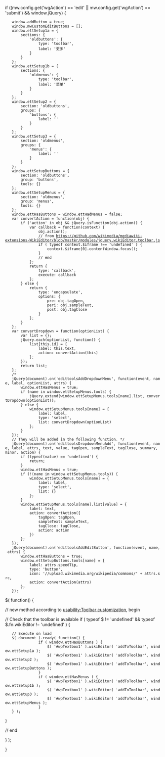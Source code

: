 if ((mw.config.get('wgAction') == 'edit' || mw.config.get('wgAction') == 'submit') && window.jQuery) {
    window.addButton = true;
    window.mwCustomEditButtons = [];
    window.ettSetup1a = {
        sections: {
            'oldbuttons': {
                type: 'toolbar',
                label: '更多'
            }
        }
    };
    window.ettSetup1b = {
        sections: {
            'oldmenus': {
                type: 'toolbar',
                label: '菜单'
            }
        }
    };
    window.ettSetup2 = {
        section: 'oldbuttons',
        groups: {
            'buttons': {
                label: ''
            }
        }
    };
    window.ettSetup3 = {
        section: 'oldmenus',
        groups: {
            'menus': {
                label: ''
            }
        }
    };
    window.ettSetupButtons = {
        section: 'oldbuttons',
        group: 'buttons',
        tools: {}
    };
    window.ettSetupMenus = {
        section: 'oldmenus',
        group: 'menus',
        tools: {}
    };
    window.ettHasButtons = window.ettHadMenus = false;
    var convertAction = function(obj) {
        if ('action' in obj && jQuery.isFunction(obj.action)) {
            var callback = function(context) {
                obj.action();
                // from https://github.com/wikimedia/mediawiki-extensions-WikiEditor/blob/master/modules/jquery.wikiEditor.toolbar.js
                if ( typeof context.$iframe !== 'undefined' ) {
                    context.$iframe[0].contentWindow.focus();
                }
                // end
            };
            return {
                type: 'callback',
                execute: callback
            };
        } else {
            return {
                type: 'encapsulate',
                options: {
                    pre: obj.tagOpen,
                    peri: obj.sampleText,
                    post: obj.tagClose
                }
            };
        }
    };
    var convertDropdown = function(optionList) {
        var list = {};
        jQuery.each(optionList, function() {
            list[this.id] = {
                label: this.text,
                action: convertAction(this)
            };
        });
        return list;
    };
    /*
    jQuery(document).on('edittoolsAddDropdownMenu', function(event, name, label, optionList, attrs) {
        window.ettHasMenus = true;
        if (name in window.ettSetupMenus.tools) {
            jQuery.extend(window.ettSetupMenus.tools[name].list, convertDropdown(optionList));
        } else {
            window.ettSetupMenus.tools[name] = {
                label: label,
                type: 'select',
                list: convertDropdown(optionList)
            };
        }
    });
    // They will be added in the following function. */
    jQuery(document).on('edittoolsDropdownMenuAdd', function(event, name, label, attrs, text, value, tagOpen, sampleText, tagClose, summary, minor, action) {
        if (typeof(value) == 'undefined') {
            return;
        }
        window.ettHasMenus = true;
        if (!(name in window.ettSetupMenus.tools)) {
            window.ettSetupMenus.tools[name] = {
                label: label,
                type: 'select',
                list: {}
            };
        }
        window.ettSetupMenus.tools[name].list[value] = {
            label: text,
            action: convertAction({
                tagOpen: tagOpen,
                sampleText: sampleText,
                tagClose: tagClose,
                action: action
            })
        };
    });
    jQuery(document).on('edittoolsAddEditButton', function(event, name, attrs) {
        window.ettHasButtons = true;
        window.ettSetupButtons.tools[name] = {
            label: attrs.speedTip,
            type: 'button',
            icon: '//upload.wikimedia.org/wikipedia/commons/' + attrs.src,
            action: convertAction(attrs)
        };
    });

$( function() {

// new method according to [[usability:Toolbar_customization|usability:Toolbar customization]], begin

// Check that the toolbar is available
if ( typeof $ != 'undefined' && typeof $.fn.wikiEditor != 'undefined' ) {
	// Execute on load
	$( document ).ready( function() {
                if ( window.ettHasButtons ) {
                    $( '#wpTextbox1' ).wikiEditor( 'addToToolbar', window.ettSetup1a );
                    $( '#wpTextbox1' ).wikiEditor( 'addToToolbar', window.ettSetup2 );
                    $( '#wpTextbox1' ).wikiEditor( 'addToToolbar', window.ettSetupButtons );
                }
                if ( window.ettHasMenus ) {
                    $( '#wpTextbox1' ).wikiEditor( 'addToToolbar', window.ettSetup1b );
                    $( '#wpTextbox1' ).wikiEditor( 'addToToolbar', window.ettSetup3 );
                    $( '#wpTextbox1' ).wikiEditor( 'addToToolbar', window.ettSetupMenus );
                }
	} );
}

// end

} );

}